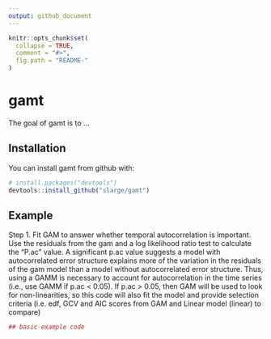 ```yaml
---
output: github_document
---
```


<!-- README.md is generated from README.Rmd. Please edit that file -->

```r
knitr::opts_chunk$set(
  collapse = TRUE,
  comment = "#>",
  fig.path = "README-"
)
```

# gamt

The goal of gamt is to ...

## Installation

You can install gamt from github with:

```r
# install.packages("devtools")
devtools::install_github("slarge/gamt")
```

## Example

Step 1. Fit GAM to answer whether temporal autocorrelation is important. Use the residuals from the gam and a log likelihood ratio test to calculate the "P.ac" value. A significant p.ac value suggests a model with autocorrelated error structure explains more of the variation in the residuals of the gam model than a model without autocorrelated error structure. Thus, using a GAMM is necessary to account for autocorrelation in the time series (i.e., use GAMM if p.ac < 0.05). If p.ac > 0.05, then GAM will be used to look for non-linearities, so this code will also fit the model and provide selection criteria (i.e. edf, GCV and AIC scores from GAM and Linear model (linear) to compare)



```r
## basic example code
```
